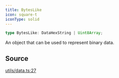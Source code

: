 ```yaml
---
title: BytesLike
icon: square-t
iconType: solid
---
```


```ts
type BytesLike: DataHexString | Uint8Array;
```

An object that can be used to represent binary data.

## Source

[utils/data.ts:27](https://github.com/dominant-strategies/quais.js/blob/34dd1c3fe474205b813976f3c7b5590c86d3fcd2/src/utils/data.ts#L27)
